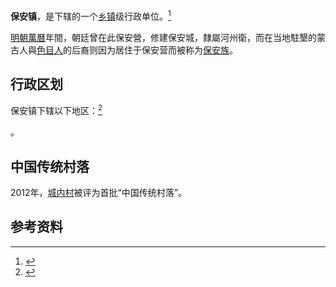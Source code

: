 {{中国乡级行政区|63/23/21/101/000}}

'''保安镇'''，是{{PRC admin/fullname|63/23/21/101/000|3}}下辖的一个[[乡镇|乡镇]]级行政单位。<ref>{{PRC admin/ref sgc|{{PRC admin/parent|63/23/21/101/000}}}}</ref>

[[明朝|明朝]][[萬曆|萬曆]]年間，朝廷曾在此保安營，修建保安城，隸屬河州衛，而在当地駐墾的蒙古人與[[色目人|色目人]]的后裔则因为居住于保安营而被称为[[保安族|保安族]]。

== 行政区划 ==

保安镇下辖以下地区：<ref>{{PRC admin/ref sgc|63/23/21/101/000}}</ref>

{{PRC admin/children|63/23/21/101/000}}。

==中国传统村落==
2012年，[[城内村|城内村]]被评为首批“中国传统村落”。

== 参考资料 ==

{{reflist}}

{{行政区划小作品}}
{{PRC admin/navcat|63/23/21/101/000}}